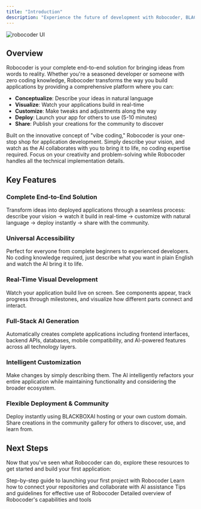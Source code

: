 ```yaml
---
title: "Introduction"
description: "Experience the future of development with Robocoder, BLACKBOXAI's next-generation vibe coding platform."
---
```


![robocoder UI](/images/robocoder/robocoder_UI.png)

## Overview

Robocoder is your complete end-to-end solution for bringing ideas from words to reality. Whether you're a seasoned developer or someone with zero coding knowledge, Robocoder transforms the way you build applications by providing a comprehensive platform where you can:

- **Conceptualize**: Describe your ideas in natural language
- **Visualize**: Watch your applications build in real-time
- **Customize**: Make tweaks and adjustments along the way
- **Deploy**: Launch your app for others to use (5-10 minutes)
- **Share**: Publish your creations for the community to discover

Built on the innovative concept of "vibe coding," Robocoder is your one-stop shop for application development. Simply describe your vision, and watch as the AI collaborates with you to bring it to life, no coding expertise required. Focus on your creativity and problem-solving while Robocoder handles all the technical implementation details.

## Key Features

### Complete End-to-End Solution
Transform ideas into deployed applications through a seamless process: describe your vision → watch it build in real-time → customize with natural language → deploy instantly → share with the community.

### Universal Accessibility
Perfect for everyone from complete beginners to experienced developers. No coding knowledge required, just describe what you want in plain English and watch the AI bring it to life.

### Real-Time Visual Development
Watch your application build live on screen. See components appear, track progress through milestones, and visualize how different parts connect and interact.

### Full-Stack AI Generation
Automatically creates complete applications including frontend interfaces, backend APIs, databases, mobile compatibility, and AI-powered features across all technology layers.

### Intelligent Customization
Make changes by simply describing them. The AI intelligently refactors your entire application while maintaining functionality and considering the broader ecosystem.

### Flexible Deployment & Community
Deploy instantly using BLACKBOXAI hosting or your own custom domain. Share creations in the community gallery for others to discover, use, and learn from.

## Next Steps

Now that you've seen what Robocoder can do, explore these resources to get started and build your first application:

<CardGroup>
  <Card title="Getting Started" icon="rocket" href="/features/robocoder/getting-started">
    Step-by-step guide to launching your first project with Robocoder
  </Card>

  <Card title="Git Integration" icon="code" href="/features/robocoder/git-integration">
    Learn how to connect your repositories and collaborate with AI assistance
  </Card>

  <Card title="Best Practices" icon="star" href="/features/robocoder/best-practices">
    Tips and guidelines for effective use of Robocoder
  </Card>

  <Card title="Key Features" icon="key" href="/features/robocoder/key-features">
    Detailed overview of Robocoder's capabilities and tools
  </Card>
</CardGroup>
